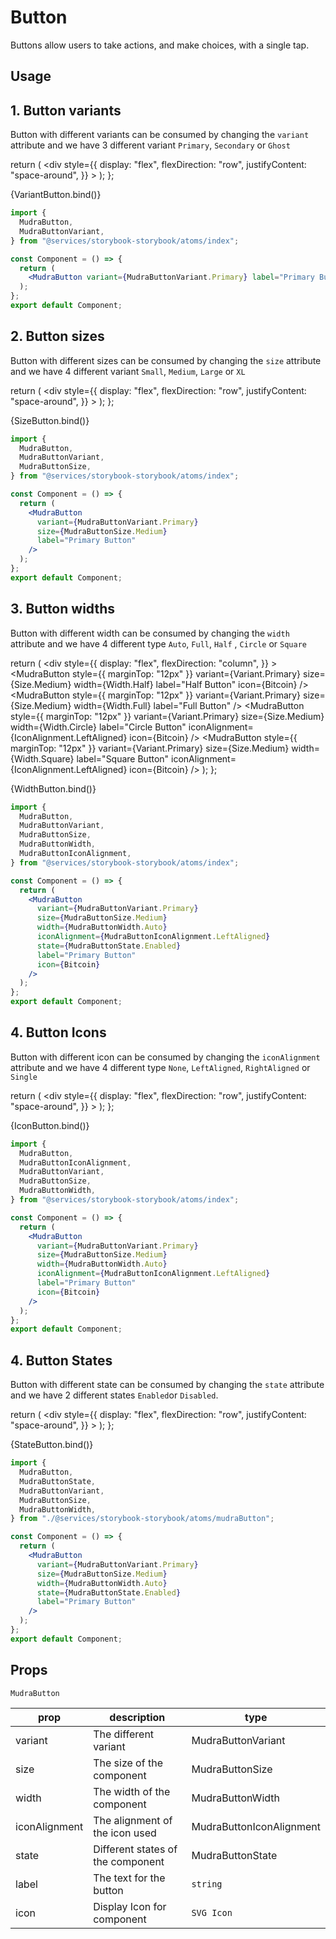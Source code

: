 

<Meta title="Atoms/Mudra Button" component={MudraButton} />


# Button

Buttons allow users to take actions, and make choices, with a single tap.

## Usage

## 1. Button variants

Button with different variants can be consumed by changing the `variant` attribute and we have 3 different variant `Primary`, `Secondary` or `Ghost`

  return (
    <div
      style={{
        display: "flex",
        flexDirection: "row",
        justifyContent: "space-around",
      }}
    >
      <MudraButton variant={Variant.Primary} label="Primary Button" />
      <MudraButton variant={Variant.Secondary} label="Secondary Button" />
      <MudraButton variant={Variant.Ghost} label="Ghost Button" />
    </div>
  );
};

<Canvas>
  <Story name="Button Variants">{VariantButton.bind()}</Story>
</Canvas>

```jsx
import {
  MudraButton,
  MudraButtonVariant,
} from "@services/storybook-storybook/atoms/index";

const Component = () => {
  return (
    <MudraButton variant={MudraButtonVariant.Primary} label="Primary Button" />
  );
};
export default Component;
```

## 2. Button sizes

Button with different sizes can be consumed by changing the `size` attribute and we have 4 different variant `Small`, `Medium`, `Large` or `XL`

  return (
    <div
      style={{
        display: "flex",
        flexDirection: "row",
        justifyContent: "space-around",
      }}
    >
      <MudraButton
        variant={Variant.Primary}
        size={Size.Small}
        label="Small Button"
      />
      <MudraButton
        variant={Variant.Primary}
        size={Size.Medium}
        label="Medium Button"
      />
      <MudraButton
        variant={Variant.Primary}
        size={Size.Large}
        label="Large Button"
      />
      <MudraButton variant={Variant.Primary} size={Size.XL} label="XL Button" />
    </div>
  );
};

<Canvas>
  <Story name="Button Sizes">{SizeButton.bind()}</Story>
</Canvas>

```jsx
import {
  MudraButton,
  MudraButtonVariant,
  MudraButtonSize,
} from "@services/storybook-storybook/atoms/index";

const Component = () => {
  return (
    <MudraButton
      variant={MudraButtonVariant.Primary}
      size={MudraButtonSize.Medium}
      label="Primary Button"
    />
  );
};
export default Component;
```

## 3. Button widths

Button with different width can be consumed by changing the `width` attribute and we have 4 different type `Auto`, `Full`, `Half` , `Circle` or `Square`

  return (
    <div
      style={{
        display: "flex",
        flexDirection: "column",
      }}
    >
      <MudraButton
        variant={Variant.Primary}
        size={Size.Medium}
        width={Width.Auto}
        label="Auto Button"
      />
      <MudraButton
        style={{ marginTop: "12px" }}
        variant={Variant.Primary}
        size={Size.Medium}
        width={Width.Half}
        label="Half Button"
        icon={Bitcoin}
      />
      <MudraButton
        style={{ marginTop: "12px" }}
        variant={Variant.Primary}
        size={Size.Medium}
        width={Width.Full}
        label="Full Button"
      />
      <MudraButton
        style={{ marginTop: "12px" }}
        variant={Variant.Primary}
        size={Size.Medium}
        width={Width.Circle}
        label="Circle Button"
        iconAlignment={IconAlignment.LeftAligned}
        icon={Bitcoin}
      />
      <MudraButton
        style={{ marginTop: "12px" }}
        variant={Variant.Primary}
        size={Size.Medium}
        width={Width.Square}
        label="Square Button"
        iconAlignment={IconAlignment.LeftAligned}
        icon={Bitcoin}
      />
    </div>
  );
};

<Canvas>
  <Story name="Button Widths">{WidthButton.bind()}</Story>
</Canvas>

```jsx
import {
  MudraButton,
  MudraButtonVariant,
  MudraButtonSize,
  MudraButtonWidth,
  MudraButtonIconAlignment,
} from "@services/storybook-storybook/atoms/index";

const Component = () => {
  return (
    <MudraButton
      variant={MudraButtonVariant.Primary}
      size={MudraButtonSize.Medium}
      width={MudraButtonWidth.Auto}
      iconAlignment={MudraButtonIconAlignment.LeftAligned}
      state={MudraButtonState.Enabled}
      label="Primary Button"
      icon={Bitcoin}
    />
  );
};
export default Component;
```

## 4. Button Icons

Button with different icon can be consumed by changing the `iconAlignment` attribute and we have 4 different type `None`, `LeftAligned`, `RightAligned` or `Single`

  return (
    <div
      style={{
        display: "flex",
        flexDirection: "row",
        justifyContent: "space-around",
      }}
    >
      <MudraButton
        variant={Variant.Primary}
        size={Size.Medium}
        width={Width.Auto}
        iconAlignment={IconAlignment.None}
        label="No Icon Button"
        icon={Bitcoin}
      />
      <MudraButton
        variant={Variant.Primary}
        size={Size.Medium}
        width={Width.Auto}
        iconAlignment={IconAlignment.LeftAligned}
        label="Left Aligned Icon Button"
        icon={Bitcoin}
      />
      <MudraButton
        variant={Variant.Primary}
        size={Size.Medium}
        width={Width.Auto}
        iconAlignment={IconAlignment.RightAligned}
        label="Right Aligned Icon Button"
        icon={Bitcoin}
      />
      <MudraButton
        variant={Variant.Primary}
        size={Size.Medium}
        width={Width.Auto}
        iconAlignment={IconAlignment.Single}
        label="Single Icon Button"
        icon={Bitcoin}
      />
    </div>
  );
};

<Canvas>
  <Story name="Icon Button">{IconButton.bind()}</Story>
</Canvas>

```jsx
import {
  MudraButton,
  MudraButtonIconAlignment,
  MudraButtonVariant,
  MudraButtonSize,
  MudraButtonWidth,
} from "@services/storybook-storybook/atoms/index";

const Component = () => {
  return (
    <MudraButton
      variant={MudraButtonVariant.Primary}
      size={MudraButtonSize.Medium}
      width={MudraButtonWidth.Auto}
      iconAlignment={MudraButtonIconAlignment.LeftAligned}
      label="Primary Button"
      icon={Bitcoin}
    />
  );
};
export default Component;
```

## 4. Button States

Button with different state can be consumed by changing the `state` attribute and we have 2 different states `Enabled`or `Disabled`.

  return (
    <div
      style={{
        display: "flex",
        flexDirection: "row",
        justifyContent: "space-around",
      }}
    >
      <MudraButton
        variant={Variant.Primary}
        size={Size.Medium}
        width={Width.Auto}
        state={State.Enabled}
        label="Enabled Button"
      />
      <MudraButton
        variant={Variant.Primary}
        size={Size.Medium}
        width={Width.Auto}
        state={State.Disabled}
        label="Disabled Button"
      />
    </div>
  );
};

<Canvas>
  <Story name="Button State">{StateButton.bind()}</Story>
</Canvas>

```jsx
import {
  MudraButton,
  MudraButtonState,
  MudraButtonVariant,
  MudraButtonSize,
  MudraButtonWidth,
} from "./@services/storybook-storybook/atoms/mudraButton";

const Component = () => {
  return (
    <MudraButton
      variant={MudraButtonVariant.Primary}
      size={MudraButtonSize.Medium}
      width={MudraButtonWidth.Auto}
      state={MudraButtonState.Enabled}
      label="Primary Button"
    />
  );
};
export default Component;
```

## Props

<div style={{overflowX: 'auto'}}>

`MudraButton`

| prop          | description                       | type                     |
| ------------- | --------------------------------- | ------------------------ |
| variant       | The different variant             | MudraButtonVariant       |
| size          | The size of the component         | MudraButtonSize          |
| width         | The width of the component        | MudraButtonWidth         |
| iconAlignment | The alignment of the icon used    | MudraButtonIconAlignment |
| state         | Different states of the component | MudraButtonState         |
| label         | The text for the button           | `string`                 |
| icon          | Display Icon for component        | `SVG Icon`               |

</div>
